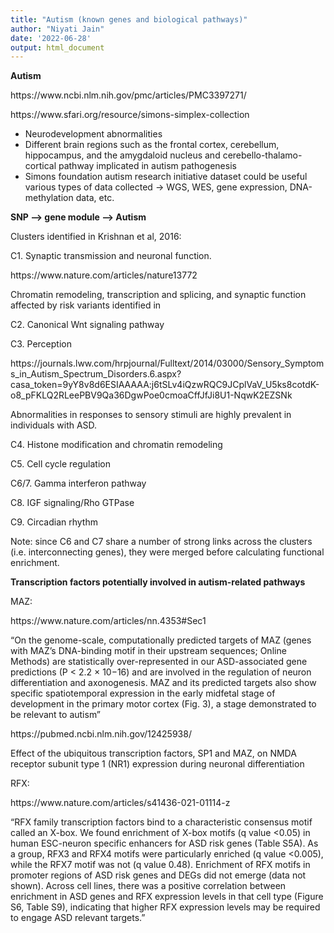 ```yaml
---
title: "Autism (known genes and biological pathways)"
author: "Niyati Jain"
date: '2022-06-28'
output: html_document
---
```


**Autism**

https://www.ncbi.nlm.nih.gov/pmc/articles/PMC3397271/

https://www.sfari.org/resource/simons-simplex-collection

- Neurodevelopment abnormalities
- Different brain regions such as the frontal cortex, cerebellum, hippocampus, and the amygdaloid nucleus and cerebello-thalamo-cortical pathway implicated in autism pathogenesis 
- Simons foundation autism research initiative dataset could be useful various types of data collected -> WGS, WES, gene expression, DNA-methylation data, etc.

**SNP --> gene module --> Autism**

Clusters identified in Krishnan et al, 2016:

C1. Synaptic transmission and neuronal function.

https://www.nature.com/articles/nature13772

Chromatin remodeling, transcription and splicing, and synaptic function affected by risk variants identified in

C2. Canonical Wnt signaling pathway 


C3. Perception 

https://journals.lww.com/hrpjournal/Fulltext/2014/03000/Sensory_Symptoms_in_Autism_Spectrum_Disorders.6.aspx?casa_token=9yY8v8d6ESIAAAAA:j6tSLv4iQzwRQC9JCplVaV_U5ks8cotdK-o8_pFKLQ2RLeePBV9Qa36DgwPoe0cmoaCffJfJi8U1-NqwK2EZSNk

Abnormalities in responses to sensory stimuli are highly prevalent in individuals with ASD.

C4. Histone modification and chromatin remodeling

C5. Cell cycle regulation 

C6/7. Gamma interferon pathway 

C8. IGF signaling/Rho GTPase

C9. Circadian rhythm 

Note: since C6 and C7 share a number of strong links across the clusters (i.e. interconnecting genes), they were merged before calculating functional enrichment. 

**Transcription factors potentially involved in autism-related pathways**

MAZ:

https://www.nature.com/articles/nn.4353#Sec1

"On the genome-scale, computationally predicted targets of MAZ (genes with MAZ's DNA-binding motif in their upstream sequences; Online Methods) are statistically over-represented in our ASD-associated gene predictions (P < 2.2 × 10−16) and are involved in the regulation of neuron differentiation and axonogenesis. MAZ and its predicted targets also show specific spatiotemporal expression in the early midfetal stage of development in the primary motor cortex (Fig. 3), a stage demonstrated to be relevant to autism" 

https://pubmed.ncbi.nlm.nih.gov/12425938/

Effect of the ubiquitous transcription factors, SP1 and MAZ, on NMDA receptor subunit type 1 (NR1) expression during neuronal differentiation

RFX: 

https://www.nature.com/articles/s41436-021-01114-z

"RFX family transcription factors bind to a characteristic consensus motif called an X-box. We found enrichment of X-box motifs (q value <0.05) in human ESC-neuron specific enhancers for ASD risk genes (Table S5A). As a group, RFX3 and RFX4 motifs were particularly enriched (q value <0.005), while the RFX7 motif was not (q value 0.48). Enrichment of RFX motifs in promoter regions of ASD risk genes and DEGs did not emerge (data not shown). Across cell lines, there was a positive correlation between enrichment in ASD genes and RFX expression levels in that cell type (Figure S6, Table S9), indicating that higher RFX expression levels may be required to engage ASD relevant targets."


